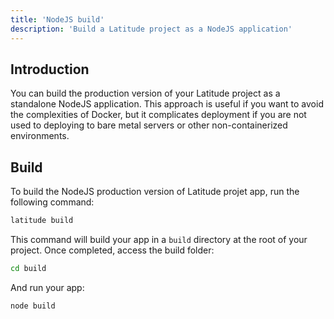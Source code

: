 ```yaml
---
title: 'NodeJS build'
description: 'Build a Latitude project as a NodeJS application'
---
```


## Introduction

You can build the production version of your Latitude project as a standalone
NodeJS application. This approach is useful if you want to avoid the
complexities of Docker, but it complicates deployment if you are not used to
deploying to bare metal servers or other non-containerized environments.

## Build

To build the NodeJS production version of Latitude projet app, run the following command:

```bash
latitude build
```

This command will build your app in a `build` directory at the root of your
project. Once completed, access the build folder:

```bash
cd build
```

And run your app:

```bash
node build
```
